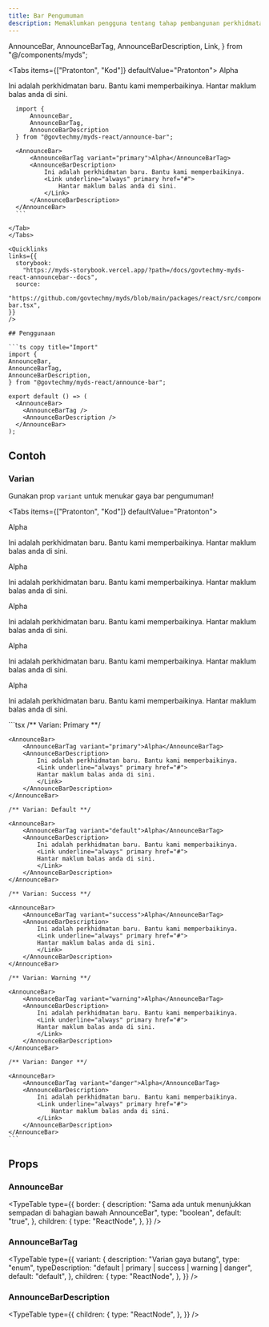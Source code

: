 ```yaml
---
title: Bar Pengumuman
description: Memaklumkan pengguna tentang tahap pembangunan perkhidmatan dan termasuk pautan untuk menghantar maklum balas. Banner fasa biasanya diletakkan di bawah menu navigasi untuk memaparkan status semasa perkhidmatan, seperti Alpha, Beta, atau Penyelenggaraan.
---
```


  AnnounceBar,
  AnnounceBarTag,
  AnnounceBarDescription,
  Link,
} from "@/components/myds";

<Tabs items={["Pratonton", "Kod"]} defaultValue="Pratonton">
  <Tab value="Pratonton" className="not-prose">
     <AnnounceBar>
        <AnnounceBarTag variant="primary">Alpha</AnnounceBarTag>
        <AnnounceBarDescription>
          <p>
            <span>Ini adalah perkhidmatan baru. Bantu kami memperbaikinya. </span>
            <Link underline="always" primary href="#">
              <span className="text-inherit">Hantar maklum balas anda di sini.</span>
            </Link>
          </p>
        </AnnounceBarDescription>
      </AnnounceBar>
  </Tab>
  <Tab value="Kod">
  ```tsx copy
    import { 
        AnnounceBar, 
        AnnounceBarTag, 
        AnnounceBarDescription 
    } from "@govtechmy/myds-react/announce-bar";

    <AnnounceBar>
        <AnnounceBarTag variant="primary">Alpha</AnnounceBarTag>
        <AnnounceBarDescription>
            Ini adalah perkhidmatan baru. Bantu kami memperbaikinya.
            <Link underline="always" primary href="#">
                Hantar maklum balas anda di sini.
            </Link>
        </AnnounceBarDescription>
    </AnnounceBar>
    ```

  </Tab>
</Tabs>

<Quicklinks
  links={{
    storybook:
      "https://myds-storybook.vercel.app/?path=/docs/govtechmy-myds-react-announcebar--docs",
    source:
      "https://github.com/govtechmy/myds/blob/main/packages/react/src/components/announce-bar.tsx",
  }}
/>

## Penggunaan

```ts copy title="Import"
import {
  AnnounceBar,
  AnnounceBarTag,
  AnnounceBarDescription,
} from "@govtechmy/myds-react/announce-bar";
```

```tsx copy title="Anatomi" title="Anatomi"
export default () => (
  <AnnounceBar>
    <AnnounceBarTag />
    <AnnounceBarDescription />
  </AnnounceBar>
);
```

## Contoh

### Varian

Gunakan prop `variant` untuk menukar gaya bar pengumuman!

<Tabs items={["Pratonton", "Kod"]} defaultValue="Pratonton">
  <Tab value="Pratonton">
  <div className="space-y-2 not-prose">
    <AnnounceBar>
        <AnnounceBarTag variant="primary">Alpha</AnnounceBarTag>
        <AnnounceBarDescription>
            <p>
            <span>Ini adalah perkhidmatan baru. Bantu kami memperbaikinya. </span>
            <Link underline="always" primary href="#">
                <span className="text-inherit">Hantar maklum balas anda di sini.</span>
            </Link>
            </p>
        </AnnounceBarDescription>
    </AnnounceBar>
    <AnnounceBar>
        <AnnounceBarTag variant="default">Alpha</AnnounceBarTag>
        <AnnounceBarDescription>
            <p>
            <span>Ini adalah perkhidmatan baru. Bantu kami memperbaikinya. </span>
            <Link underline="always" primary href="#">
                <span className="text-inherit">Hantar maklum balas anda di sini.</span>
            </Link>
            </p>
        </AnnounceBarDescription>
    </AnnounceBar>
    <AnnounceBar>
        <AnnounceBarTag variant="success">Alpha</AnnounceBarTag>
        <AnnounceBarDescription>
            <p>
            <span>Ini adalah perkhidmatan baru. Bantu kami memperbaikinya. </span>
            <Link underline="always" primary href="#">
                <span className="text-inherit">Hantar maklum balas anda di sini.</span>
            </Link>
            </p>
        </AnnounceBarDescription>
    </AnnounceBar>
    <AnnounceBar>
        <AnnounceBarTag variant="warning">Alpha</AnnounceBarTag>
        <AnnounceBarDescription>
            <p>
            <span>Ini adalah perkhidmatan baru. Bantu kami memperbaikinya. </span>
            <Link underline="always" primary href="#">
                <span className="text-inherit">Hantar maklum balas anda di sini.</span>
            </Link>
            </p>
        </AnnounceBarDescription>
    </AnnounceBar>
    <AnnounceBar>
        <AnnounceBarTag variant="danger">Alpha</AnnounceBarTag>
        <AnnounceBarDescription>
            <p>
            <span>Ini adalah perkhidmatan baru. Bantu kami memperbaikinya. </span>
            <Link underline="always" primary href="#">
                <span className="text-inherit">Hantar maklum balas anda di sini.</span>
            </Link>
            </p>
        </AnnounceBarDescription>
    </AnnounceBar>
  </div>
  </Tab>
  <Tab value="Kod">
  ```tsx
    /** Varian: Primary **/

    <AnnounceBar>
        <AnnounceBarTag variant="primary">Alpha</AnnounceBarTag>
        <AnnounceBarDescription>
            Ini adalah perkhidmatan baru. Bantu kami memperbaikinya.
            <Link underline="always" primary href="#">
            Hantar maklum balas anda di sini.
            </Link>
        </AnnounceBarDescription>
    </AnnounceBar>

    /** Varian: Default **/

    <AnnounceBar>
        <AnnounceBarTag variant="default">Alpha</AnnounceBarTag>
        <AnnounceBarDescription>
            Ini adalah perkhidmatan baru. Bantu kami memperbaikinya.
            <Link underline="always" primary href="#">
            Hantar maklum balas anda di sini.
            </Link>
        </AnnounceBarDescription>
    </AnnounceBar>

    /** Varian: Success **/

    <AnnounceBar>
        <AnnounceBarTag variant="success">Alpha</AnnounceBarTag>
        <AnnounceBarDescription>
            Ini adalah perkhidmatan baru. Bantu kami memperbaikinya.
            <Link underline="always" primary href="#">
            Hantar maklum balas anda di sini.
            </Link>
        </AnnounceBarDescription>
    </AnnounceBar>

    /** Varian: Warning **/

    <AnnounceBar>
        <AnnounceBarTag variant="warning">Alpha</AnnounceBarTag>
        <AnnounceBarDescription>
            Ini adalah perkhidmatan baru. Bantu kami memperbaikinya.
            <Link underline="always" primary href="#">
            Hantar maklum balas anda di sini.
            </Link>
        </AnnounceBarDescription>
    </AnnounceBar>

    /** Varian: Danger **/

    <AnnounceBar>
        <AnnounceBarTag variant="danger">Alpha</AnnounceBarTag>
        <AnnounceBarDescription>
            Ini adalah perkhidmatan baru. Bantu kami memperbaikinya.
            <Link underline="always" primary href="#">
                Hantar maklum balas anda di sini.
            </Link>
        </AnnounceBarDescription>
    </AnnounceBar>
    ```

  </Tab>
</Tabs>

## Props

### AnnounceBar

<TypeTable
  type={{
    border: {
      description:
        "Sama ada untuk menunjukkan sempadan di bahagian bawah AnnounceBar",
      type: "boolean",
      default: "true",
    },
    children: {
      type: "ReactNode",
    },
  }}
/>

### AnnounceBarTag

<TypeTable
  type={{
    variant: {
      description: "Varian gaya butang",
      type: "enum",
      typeDescription: "default | primary | success | warning | danger",
      default: "default",
    },
    children: {
      type: "ReactNode",
    },
  }}
/>

### AnnounceBarDescription

<TypeTable
  type={{
    children: {
      type: "ReactNode",
    },
  }}
/>
